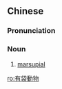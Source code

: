 {{also|有袋动物}}
==Chinese==
{{zh-forms|s=有袋动物|type=112}}

===Pronunciation===
{{zh-pron
|m=yǒudài dòngwù
|cat=n
}}

===Noun===
{{zh-noun}}

# [[marsupial]]

{{zh-cat|Marsupials}}

[[ro:有袋動物]]